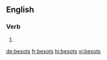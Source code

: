 ==English==

===Verb===
{{head|en|verb form}}

# {{en-third-person singular of|besot}}

[[de:besots]]
[[fr:besots]]
[[hi:besots]]
[[vi:besots]]
